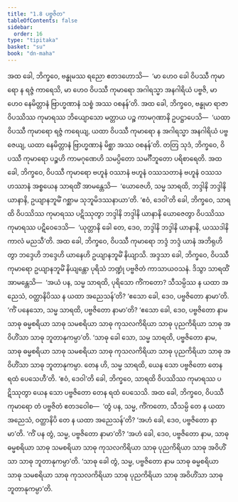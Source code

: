 ```yaml
---
title: "1.8 ပဗ္ဗဇိတ"
tableOfContents: false
sidebar:
  order: 16
type: "tipitaka"
basket: "su"
book: "dn-maha"
---
```



<DynamicBreadcrumb />

<Division number="52" book="dn-maha">

<Paragraph number="105" book="dn-maha">
အထ ခေါ, ဘိက္ခဝေ, ဗန္ဓုမဿ ရညော ဧတဒဟောသိ—  ‘မာ ဟေဝ ခေါ ဝိပဿီ ကုမာရော န ရဇ္ဇံ ကာရေသိ, မာ ဟေဝ ဝိပဿီ ကုမာရော အဂါရသ္မာ အနဂါရိယံ ပဗ္ဗဇိ, မာ ဟေဝ နေမိတ္တာနံ ဗြာဟ္မဏာနံ သစ္စံ အဿ ဝစနန်’တိ. အထ ခေါ, ဘိက္ခဝေ, ဗန္ဓုမာ ရာဇာ ဝိပဿိဿ ကုမာရဿ ဘိယျောသော မတ္တာယ ပဉ္စ ကာမဂုဏာနိ ဥပဋ္ဌာပေသိ—  ‘ယထာ ဝိပဿီ ကုမာရော ရဇ္ဇံ ကရေယျ, ယထာ ဝိပဿီ ကုမာရော န အဂါရသ္မာ အနဂါရိယံ ပဗ္ဗဇေယျ, ယထာ နေမိတ္တာနံ ဗြာဟ္မဏာနံ မိစ္ဆာ အဿ ဝစနန်’တိ.
</Paragraph>

<Paragraph number="106" book="dn-maha">
တတြ သုဒံ, ဘိက္ခဝေ, ဝိပဿီ ကုမာရော ပဉ္စဟိ ကာမဂုဏေဟိ သမပ္ပိတော သမင်္ဂီဘူတော ပရိစာရေတိ. အထ ခေါ, ဘိက္ခဝေ, ဝိပဿီ ကုမာရော ဗဟူနံ ဝဿာနံ ဗဟူနံ ဝဿသတာနံ ဗဟူနံ ဝဿသဟဿာနံ အစ္စယေန သာရထိံ အာမန္တေသိ—  ‘ယောဇေဟိ, သမ္မ သာရထိ, ဘဒ္ဒါနိ ဘဒ္ဒါနိ ယာနာနိ, ဥယျာနဘူမိံ ဂစ္ဆာမ သုဘူမိဒဿနာယာ’တိ. ‘ဧဝံ, ဒေဝါ’တိ ခေါ, ဘိက္ခဝေ, သာရထိ ဝိပဿိဿ ကုမာရဿ ပဋိဿုတွာ ဘဒ္ဒါနိ ဘဒ္ဒါနိ ယာနာနိ ယောဇေတွာ ဝိပဿိဿ ကုမာရဿ ပဋိဝေဒေသိ—  ‘ယုတ္တာနိ ခေါ တေ, ဒေဝ, ဘဒ္ဒါနိ ဘဒ္ဒါနိ ယာနာနိ, ယဿဒါနိ ကာလံ မညသီ’တိ. အထ ခေါ, ဘိက္ခဝေ, ဝိပဿီ ကုမာရော ဘဒ္ဒံ ဘဒ္ဒံ ယာနံ အဘိရုဟိတွာ ဘဒ္ဒေဟိ ဘဒ္ဒေဟိ ယာနေဟိ ဥယျာနဘူမိံ နိယျာသိ.
</Paragraph>

</Division>
<Division number="53" book="dn-maha">

<Paragraph number="107" book="dn-maha">
အဒ္ဒသာ ခေါ, ဘိက္ခဝေ, ဝိပဿီ ကုမာရော ဥယျာနဘူမိံ နိယျန္တော ပုရိသံ ဘဏ္ဍုံ ပဗ္ဗဇိတံ ကာသာယဝသနံ. ဒိသွာ သာရထိံ အာမန္တေသိ—  ‘အယံ ပန, သမ္မ သာရထိ, ပုရိသော ကိံကတော? သီသမ္ပိဿ န ယထာ အညေသံ, ဝတ္ထာနိပိဿ န ယထာ အညေသန်’တိ? ‘ဧသော ခေါ, ဒေဝ, ပဗ္ဗဇိတော နာမာ’တိ. ‘ကိံ ပနေသော, သမ္မ သာရထိ, ပဗ္ဗဇိတော နာမာ’တိ? ‘ဧသော ခေါ, ဒေဝ, ပဗ္ဗဇိတော နာမ သာဓု ဓမ္မစရိယာ သာဓု သမစရိယာ သာဓု ကုသလကိရိယာ သာဓု ပုညကိရိယာ သာဓု အဝိဟိံသာ သာဓု ဘူတာနုကမ္ပာ’တိ. ‘သာဓု ခေါ သော, သမ္မ သာရထိ, ပဗ္ဗဇိတော နာမ, သာဓု ဓမ္မစရိယာ သာဓု သမစရိယာ သာဓု ကုသလကိရိယာ သာဓု ပုညကိရိယာ သာဓု အဝိဟိံသာ သာဓု ဘူတာနုကမ္ပာ. တေန ဟိ, သမ္မ သာရထိ, ယေန သော ပဗ္ဗဇိတော တေန ရထံ ပေသေဟီ’တိ. ‘ဧဝံ, ဒေဝါ’တိ ခေါ, ဘိက္ခဝေ, သာရထိ ဝိပဿိဿ ကုမာရဿ ပဋိဿုတွာ ယေန သော ပဗ္ဗဇိတော တေန ရထံ ပေသေသိ. အထ ခေါ, ဘိက္ခဝေ, ဝိပဿီ ကုမာရော တံ ပဗ္ဗဇိတံ ဧတဒဝေါစ—  ‘တွံ ပန, သမ္မ, ကိံကတော, သီသမ္ပိ တေ န ယထာ အညေသံ, ဝတ္ထာနိပိ တေ န ယထာ အညေသန်’တိ? ‘အဟံ ခေါ, ဒေဝ, ပဗ္ဗဇိတော နာမာ’တိ. ‘ကိံ ပန တွံ, သမ္မ, ပဗ္ဗဇိတော နာမာ’တိ? ‘အဟံ ခေါ, ဒေဝ, ပဗ္ဗဇိတော နာမ, သာဓု ဓမ္မစရိယာ သာဓု သမစရိယာ သာဓု ကုသလကိရိယာ သာဓု ပုညကိရိယာ သာဓု အဝိဟိံသာ သာဓု ဘူတာနုကမ္ပာ’တိ. ‘သာဓု ခေါ တွံ, သမ္မ, ပဗ္ဗဇိတော နာမ သာဓု ဓမ္မစရိယာ သာဓု သမစရိယာ သာဓု ကုသလကိရိယာ သာဓု ပုညကိရိယာ သာဓု အဝိဟိံသာ သာဓု ဘူတာနုကမ္ပာ’တိ.
</Paragraph>
</Division>